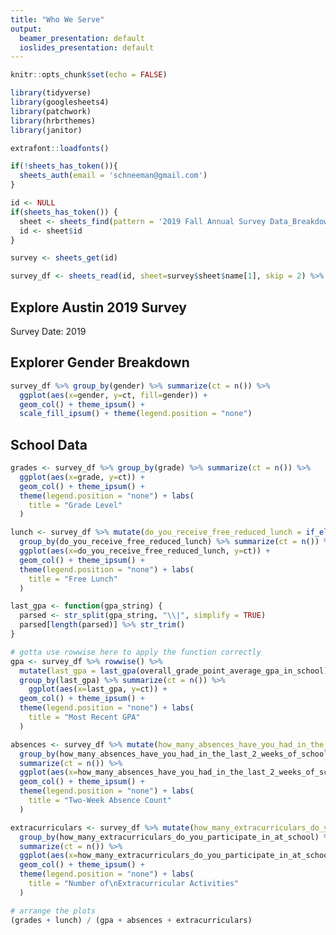 ```yaml
---
title: "Who We Serve"
output:
  beamer_presentation: default
  ioslides_presentation: default
---
```


```r
knitr::opts_chunk$set(echo = FALSE)

library(tidyverse)
library(googlesheets4)
library(patchwork)
library(hrbrthemes)
library(janitor)

extrafont::loadfonts()

if(!sheets_has_token()){
  sheets_auth(email = 'schneeman@gmail.com')
}

id <- NULL
if(sheets_has_token()) {
  sheet <- sheets_find(pattern = '2019 Fall Annual Survey Data_Breakdown by Scale')
  id <- sheet$id
}

survey <- sheets_get(id)

survey_df <- sheets_read(id, sheet=survey$sheet$name[1], skip = 2) %>% clean_names()
```

## Explore Austin 2019 Survey

Survey Date: 2019

## Explorer Gender Breakdown

```r
survey_df %>% group_by(gender) %>% summarize(ct = n()) %>%
  ggplot(aes(x=gender, y=ct, fill=gender)) +
  geom_col() + theme_ipsum() +
  scale_fill_ipsum() + theme(legend.position = "none")
```

## School Data
```r
grades <- survey_df %>% group_by(grade) %>% summarize(ct = n()) %>%
  ggplot(aes(x=grade, y=ct)) +
  geom_col() + theme_ipsum() +
  theme(legend.position = "none") + labs(
    title = "Grade Level"
  )

lunch <- survey_df %>% mutate(do_you_receive_free_reduced_lunch = if_else(do_you_receive_free_reduced_lunch %in% c('Yes', 'No'), do_you_receive_free_reduced_lunch, "I don't know")) %>%
  group_by(do_you_receive_free_reduced_lunch) %>% summarize(ct = n()) %>%
  ggplot(aes(x=do_you_receive_free_reduced_lunch, y=ct)) +
  geom_col() + theme_ipsum() +
  theme(legend.position = "none") + labs(
    title = "Free Lunch"
  )

last_gpa <- function(gpa_string) {
  parsed <- str_split(gpa_string, "\\|", simplify = TRUE)
  parsed[length(parsed)] %>% str_trim()
}

# gotta use rowwise here to apply the function correctly
gpa <- survey_df %>% rowwise() %>%
  mutate(last_gpa = last_gpa(overall_grade_point_average_gpa_in_school)) %>% 
  group_by(last_gpa) %>% summarize(ct = n()) %>%
    ggplot(aes(x=last_gpa, y=ct)) +
  geom_col() + theme_ipsum() +
  theme(legend.position = "none") + labs(
    title = "Most Recent GPA"
  )

absences <- survey_df %>% mutate(how_many_absences_have_you_had_in_the_last_2_weeks_of_school = as.character(how_many_absences_have_you_had_in_the_last_2_weeks_of_school)) %>%
  group_by(how_many_absences_have_you_had_in_the_last_2_weeks_of_school) %>%
  summarize(ct = n()) %>%
  ggplot(aes(x=how_many_absences_have_you_had_in_the_last_2_weeks_of_school, y=ct)) +
  geom_col() + theme_ipsum() +
  theme(legend.position = "none") + labs(
    title = "Two-Week Absence Count"
  )

extracurriculars <- survey_df %>% mutate(how_many_extracurriculars_do_you_participate_in_at_school = as.character(how_many_extracurriculars_do_you_participate_in_at_school)) %>%
  group_by(how_many_extracurriculars_do_you_participate_in_at_school) %>%
  summarize(ct = n()) %>%
  ggplot(aes(x=how_many_extracurriculars_do_you_participate_in_at_school, y=ct)) +
  geom_col() + theme_ipsum() +
  theme(legend.position = "none") + labs(
    title = "Number of\nExtracurricular Activities"
  )

# arrange the plots
(grades + lunch) / (gpa + absences + extracurriculars)
```


